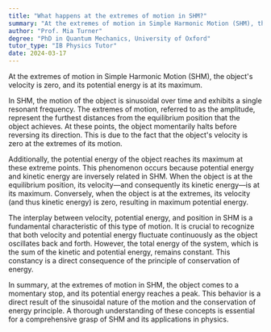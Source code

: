 ```yaml
---
title: "What happens at the extremes of motion in SHM?"
summary: "At the extremes of motion in Simple Harmonic Motion (SHM), the velocity is zero and potential energy is at its maximum."
author: "Prof. Mia Turner"
degree: "PhD in Quantum Mechanics, University of Oxford"
tutor_type: "IB Physics Tutor"
date: 2024-03-17
---
```


At the extremes of motion in Simple Harmonic Motion (SHM), the object's velocity is zero, and its potential energy is at its maximum.

In SHM, the motion of the object is sinusoidal over time and exhibits a single resonant frequency. The extremes of motion, referred to as the amplitude, represent the furthest distances from the equilibrium position that the object achieves. At these points, the object momentarily halts before reversing its direction. This is due to the fact that the object's velocity is zero at the extremes of its motion.

Additionally, the potential energy of the object reaches its maximum at these extreme points. This phenomenon occurs because potential energy and kinetic energy are inversely related in SHM. When the object is at the equilibrium position, its velocity—and consequently its kinetic energy—is at its maximum. Conversely, when the object is at the extremes, its velocity (and thus kinetic energy) is zero, resulting in maximum potential energy.

The interplay between velocity, potential energy, and position in SHM is a fundamental characteristic of this type of motion. It is crucial to recognize that both velocity and potential energy fluctuate continuously as the object oscillates back and forth. However, the total energy of the system, which is the sum of the kinetic and potential energy, remains constant. This constancy is a direct consequence of the principle of conservation of energy.

In summary, at the extremes of motion in SHM, the object comes to a momentary stop, and its potential energy reaches a peak. This behavior is a direct result of the sinusoidal nature of the motion and the conservation of energy principle. A thorough understanding of these concepts is essential for a comprehensive grasp of SHM and its applications in physics.
    